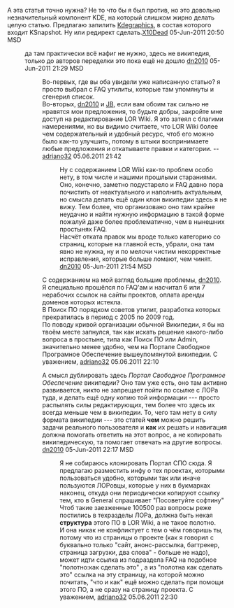 А эта статья точно нужна? Не то что бы я был против, но это довольно незначительный компонент KDE, на который слишком жирно делать целую статью. Предлагаю запилить [[Kdegraphics]], в состав которого входит KSnapshot. Ну или редирект сделать.[[User:X10Dead|X10Dead]] 05-Jun-2011 20:50 MSD
: да там практически всё нафиг не нужно, здесь не википедия, только до авторов переделки это пока ещё не дошло [[User:dn2010|dn2010]] 05-Jun-2011 21:29 MSD
:: Во-первых, где вы оба увидели уже написанную статью? я просто выбрал с FAQ утилиты, которые там упомянуты и сгенерил список.<br>Во-вторых, [[User:dn2010|dn2010]] и [[User:JB|JB]], если вам обоим так сильно не нравятся мои предложения, то будьте добры, закройте мне доступ на редактирование LOR Wiki. Я это затеял с благими намерениями, но вы видимо считаете, что LOR Wiki более чем содержательный и удобный ресурс, чтоб его можно было как-то улучшить, потому в штыки воспринимаете любые предложения и откатываете правки и категории.  -- [[User:adriano32|adriano32]] 05.06.2011 21:42
::: Ну с содержанием LOR Wiki как-то проблем особо нету, в том числе и нашими прошлыми стараниями. Оно, конечно, заметно подустарело и FAQ давно пора почистить от неактуального и наполнить актуальным, но смысла делать ещё один клон википедии здесь я не вижу. Тем более, что организовано оно там крайне неудачно и найти нужную информацию в такой форме пожалуй даже более проблематично, чем в нынешних простынях FAQ.
::: Насчёт отката правок мы вроде только категорию со страниц, которые на главной есть, убрали, она там явно не нужна, ну и по мелочи чистим некорректные исправления, которые больше ломают, чем чинят. [[User:dn2010|dn2010]] 05-Jun-2011 21:54 MSD

:::: С содержанием на мой взгляд большие проблемы, [[User:dn2010|dn2010]].<br>Я специально прошёлся по FAQ'ам и насчитал 6 или 7 нерабочих ссылок на сайты проектов, оплата аренды доменов которых истекла.<br>В Поиск ПО порядком советов утилит, разработка которых прекратилась в период с 2005 по 2009 год. <br>По поводу кривой организации обычной Википедии, я бы на твоём месте запнулся, так как искать решение какого-либо вопроса в простыне, типа как Поиск ПО или Admin, значительно менее удобно, чем на Портале Свободное Програмное Обеспечение вышеупомянутой википедии. С уважением, [[User:adriano32|adriano32]] 05.06.2011 22:10

::::: А смысл дублировать здесь ''Портал Свободное Програмное Обеспечение'' википедии? Оно там уже есть, оно там активно развивается, никто не запрещает пойти по ссылке с ЛОРа туда, и делать ещё одну копию той информации --- просто распылять силы редактирующих, тем более что здесь их всегда меньше чем в википедии. То, чего там нету в силу формата википедии --- это статей '''чем''' можно решить задачи реального пользователя и '''как''' их решать и навигация должна помогать ответить на этот вопрос, а не копировать википедическую, та помогает отвечать на другие вопросы. [[User:dn2010|dn2010]] 05-Jun-2011 22:17 MSD
:::::: Я не собираюсь клонировать Портал СПО сюда. Я предлагаю разместить инфу о тех проектах, которыми пользоваться удобно, которыми так или иначе пользуются ЛОРовцы, которые у них в букмарках наконец, откуда они периодически копируют ссылку тем, кто в General спрашивает "Посоветуйте софтину"<br>Чтоб такие заезженные 100500 раз вопросы реже постились в техразделы ЛОРа, должна быть некая '''структура''' этого ПО в LOR Wiki, а не такое полотно.<br>И она никак не конфликтует с тем о чём говоришь ты, потому что из страницы о проекте (как я говорил с буквально только "сайт, анонс-рассылка, багтрекер, страница загрузки, два слова" - больше не надо), может идти ссылка из подраздела FAQ на подобное "полотно:как сделать это" , а из "полотна как сделать это" ссылка на эту страницу, на которой можно почитать, "что и как" ещё можно сделать при помощи этого ПО, а не сразу на страницу проекта.  С уважением, [[User:adriano32|adriano32]] 05.06.2011 22:30